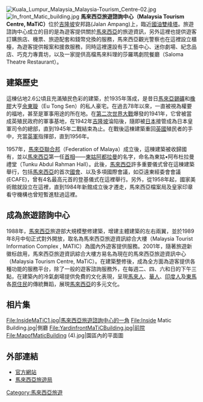[[File:Kuala_Lumpur_Malaysia_Malaysia-Tourism_Centre-02.jpg|thumb]]
[[File:In_front_Matic_building.jpg|thumb]]
'''馬來西亞旅遊諮詢中心（Malaysia Tourism Centre, MaTiC）'''位於[[吉隆坡|吉隆坡]]安邦路(Jalan Ampang)上，臨近[[國油雙峰塔|國油雙峰塔]]。旅遊諮詢中心成立的目的是為遊客提供關於[[馬來西亞|馬來西亞]]的旅遊資訊，另外這裡也提供遊客訂購旅店、機票、旅遊配套和錢幣兌換的服務，馬來西亞觀光警察也在這裡設立櫃檯，為遊客提供報案和援救服務，同時這裡還設有手工藝中心、迷你劇場、紀念品店、巧克力專賣坊，以及一家提供高檔馬來料理的莎羅瑪劇院餐廳（Saloma Theatre Restaurant）。

==建築歷史==
這棟佔地2.6公頃且充滿殖民色彩的建築，於1935年落成，是昔日[[馬來亞|馬來亞]][[錫礦|錫礦]]和[[橡膠|橡膠]]大亨[[余東璇|余東璇]]（Eu Tong Sen）的私人豪宅。在過去78年以來，一直被視為權要的福地，甚至是軍事用途的所在地。在[[第二次世界大戰|第二次世界大戰]]爆發的1941年，它曾被當成英殖民政府的軍事基地，在1942年[[吉隆坡|吉隆坡]]淪陷後，隨即被[[日本|日本]]接管成為日本皇軍司令的總部，直到1945年二戰結束為止。在戰後這棟建築重回[[英國|英國]]殖民者的手中，充當[[英軍|英軍]]指揮部，直到1956年。

1957年，[[馬來亞聯合邦|馬來亞聯合邦]]（Federation of Malaya）成立後，這棟建築被收歸國有，並以[[馬來西亞|馬來西亞]]第一任[[首相|首相]]——[[東姑阿都拉曼|東姑阿都拉曼]]的名字，命名為東姑•阿布杜拉曼禮堂（Tunku Abdul Rahman Hall）。此後，[[馬來西亞|馬來西亞]]許多重要儀式曾在這棟建築舉行，包括[[馬來西亞|馬來西亞]]的首次[[國會|國會]]、以及多項國際會議，如亞遠東經委會會議 (ECAFE)，曾有4名最高元首的登基儀式在這裡舉行。另外，從1958年起，國家美術館就設立在這裡，直到1984年新館成立後才遷走，馬來西亞檔案局及皇家印章看守機構也曾短暫進駐過這裡。

==成為旅遊諮詢中心==
1988年，[[馬來西亞|馬來西亞]]旅遊部大規模整修建築，增建主體建築的左右兩翼，並於1989年8月中旬正式對外開放，取名為馬來西亞旅遊資訊綜合大樓（Malaysia Tourist Information Complex , MATIC）為國內外遊客提供服務。2001年，隨著旅遊新徽标啟用，馬來西亞旅遊資訊綜合大樓方易名為現在的馬來西亞旅遊資訊中心（Malaysia Tourism Centre, MaTiC）。在建築整修後，成為全方面為遊客提供各種功能的服務平台，除了一般的遊客諮詢服務外，在每週二、四、六和日的下午三點，在建築內的冷氣劇場提供免費的文化表現，呈現[[馬來人|馬來人]]、[[華人|華人]]、[[印度人|印度人]]及[[東馬|東馬]]各[[原住民|原住民]]的傳統舞蹈，展現[[馬來西亞|馬來西亞]]的多元文化。

== 相片集 ==
<gallery>
File:InsideMaTiC1.jpg|馬來西亞旅遊諮詢中心的一角
File:Inside Matic Building.jpg|側廳
File:YardinfrontMaTiCBuilding.jpg|前院
File:MapofMaticBuilding (4).jpg|園區內的平面圖
</gallery>

==外部連結==
{{commons category|Malaysia Tourism Centre}}
*[http://www.matic.gov.my/ 官方網站] {{Wayback|url=http://www.matic.gov.my/ |date=20200731230934 }}
*[http://www.mytravel.com.my/map/klcc-map/malaysia-tourism-centre 馬來西亞旅遊局] {{Wayback|url=http://www.mytravel.com.my/map/klcc-map/malaysia-tourism-centre |date=20201001053015 }}

{{星光大道吉隆坡城中城商圈}}

[[Category:馬來西亞旅遊|Category:馬來西亞旅遊]]